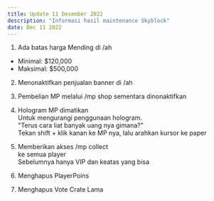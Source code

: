```yaml
---
title: Update 11 Desember 2022
description: "Informasi hasil maintenance Skyblock"
date: Dec 11 2022
---
```


1. Ada batas harga Mending di /ah<br />
- Minimal: $120,000<br />
- Maksimal: $500,000<br />

2. Menonaktifkan penjualan banner di /ah<br />

2. Pembelian MP melalui /mp shop sementara dinonaktifkan<br />

3. Hologram MP dimatikan<br />
Untuk mengurangi penggunaan hologram.<br />
"Terus cara liat banyak uang nya gimana?"<br />
Tekan shift + klik kanan ke MP nya, lalu arahkan kursor ke paper<br />

4. Memberikan akses /mp collect<br />
ke semua player<br />
Sebelumnya hanya VIP dan keatas yang bisa<br />

5. Menghapus PlayerPoins<br />

6. Menghapus Vote Crate Lama<br />
